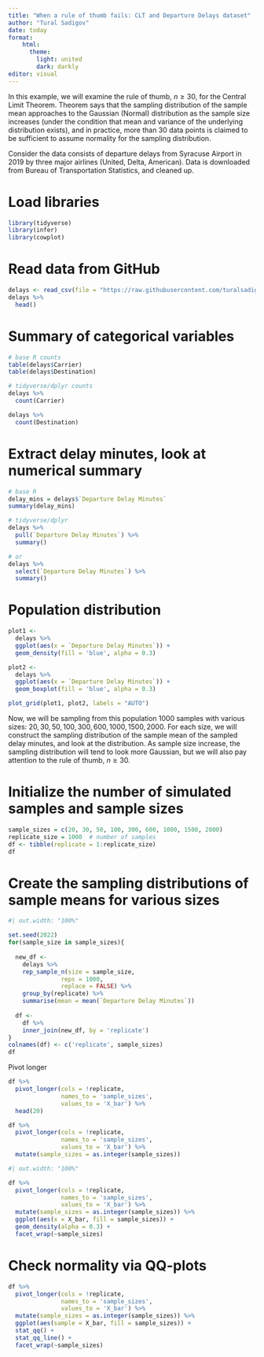 ```yaml
---
title: "When a rule of thumb fails: CLT and Departure Delays dataset"
author: "Tural Sadigov"
date: today
format: 
    html:
      theme:
        light: united
        dark: darkly
editor: visual
---
```


In this example, we will examine the rule of thumb, $n\geq 30$, for the Central Limit Theorem. Theorem says that the sampling distribution of the sample mean approaches to the Gaussian (Normal) distribution as the sample size increases (under the condition that mean and variance of the underlying distribution exists), and in practice, more than 30 data points is claimed to be sufficient to assume normality for the sampling distribution.

Consider the data consists of departure delays from Syracuse Airport in 2019 by three major airlines (United, Delta, American). Data is downloaded from Bureau of Transportation Statistics, and cleaned up.

# Load libraries

```r
library(tidyverse)
library(infer)
library(cowplot)
```

# Read data from GitHub

```r
delays <- read_csv(file = "https://raw.githubusercontent.com/turalsadigov/MATH_254/main/data/Detailed_Statistics_Departures.csv")
delays %>% 
  head()
```

# Summary of categorical variables

```r
# base R counts
table(delays$Carrier)
table(delays$Destination)

# tidyverse/dplyr counts
delays %>% 
  count(Carrier)

delays %>% 
  count(Destination)
```

# Extract delay minutes, look at numerical summary

```r
# base R
delay_mins = delays$`Departure Delay Minutes`
summary(delay_mins)

# tidyverse/dplyr
delays %>% 
  pull(`Departure Delay Minutes`) %>% 
  summary()

# or
delays %>% 
  select(`Departure Delay Minutes`) %>% 
  summary()
```

# Population distribution

```r
plot1 <- 
  delays %>%
  ggplot(aes(x = `Departure Delay Minutes`)) +
  geom_density(fill = 'blue', alpha = 0.3)

plot2 <-   
  delays %>%
  ggplot(aes(x = `Departure Delay Minutes`)) +
  geom_boxplot(fill = 'blue', alpha = 0.3)

plot_grid(plot1, plot2, labels = "AUTO")
```

Now, we will be sampling from this population 1000 samples with various sizes: $20, 30, 50, 100, 300, 600, 1000, 1500, 2000$. For each size, we will construct the sampling distribution of the sample mean of the sampled delay minutes, and look at the distribution. As sample size increase, the sampling distribution will tend to look more Gaussian, but we will also pay attention to the rule of thumb, $n\geq 30$.

# Initialize the number of simulated samples and sample sizes

```r
sample_sizes = c(20, 30, 50, 100, 300, 600, 1000, 1500, 2000)
replicate_size = 1000  # number of samples
df <- tibble(replicate = 1:replicate_size)
df
```

# Create the sampling distributions of sample means for various sizes

```r
#| out.width: "100%"

set.seed(2022)
for(sample_size in sample_sizes){
  
  new_df <- 
    delays %>% 
    rep_sample_n(size = sample_size, 
               reps = 1000,
               replace = FALSE) %>% 
    group_by(replicate) %>% 
    summarise(mean = mean(`Departure Delay Minutes`))
  
  df <- 
    df %>% 
    inner_join(new_df, by = 'replicate')
}
colnames(df) <- c('replicate', sample_sizes)
df
```

Pivot longer

```r
df %>% 
  pivot_longer(cols = !replicate,
               names_to = 'sample_sizes', 
               values_to = 'X_bar') %>% 
  head(20)
```

```r
df %>% 
  pivot_longer(cols = !replicate,
               names_to = 'sample_sizes', 
               values_to = 'X_bar') %>% 
  mutate(sample_sizes = as.integer(sample_sizes))
```

```r
#| out.width: "100%"

df %>% 
  pivot_longer(cols = !replicate,
               names_to = 'sample_sizes', 
               values_to = 'X_bar') %>% 
  mutate(sample_sizes = as.integer(sample_sizes)) %>% 
  ggplot(aes(x = X_bar, fill = sample_sizes)) +
  geom_density(alpha = 0.3) +
  facet_wrap(~sample_sizes)
```

# Check normality via QQ-plots

```r
df %>% 
  pivot_longer(cols = !replicate,
               names_to = 'sample_sizes', 
               values_to = 'X_bar') %>% 
  mutate(sample_sizes = as.integer(sample_sizes)) %>% 
  ggplot(aes(sample = X_bar, fill = sample_sizes)) +
  stat_qq() +
  stat_qq_line() +
  facet_wrap(~sample_sizes)
```
